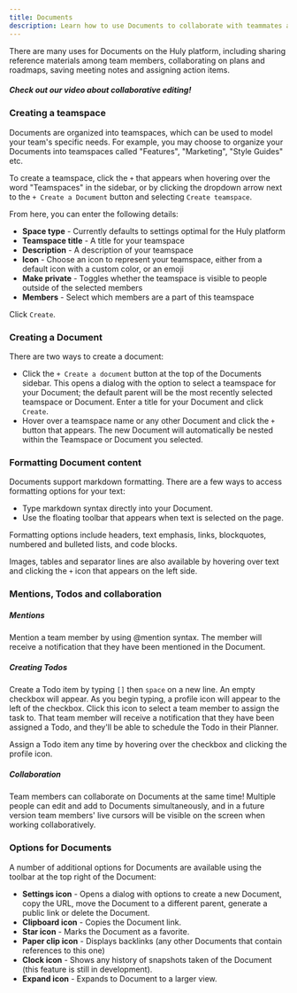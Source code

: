 ```yaml
---
title: Documents
description: Learn how to use Documents to collaborate with teammates and organize information.
---
```


There are many uses for Documents on the Huly platform, including sharing reference materials among team members, collaborating on plans and roadmaps, saving meeting notes and assigning action items.


##### *Check out our video about collaborative editing!*
<YouTube id='CyRlFuOaruQ' />

### Creating a teamspace

Documents are organized into teamspaces, which can be used to model your team's specific needs. For example, you may choose to organize your Documents into teamspaces called "Features", "Marketing", "Style Guides" etc.

To create a teamspace, click the `+` that appears when hovering over the word "Teamspaces" in the sidebar, or by clicking the dropdown arrow next to  the `+ Create a Document` button and selecting `Create teamspace`.

From here, you can enter the following details:
* **Space type** - Currently defaults to settings optimal for the Huly platform
* **Teamspace title** - A title for your teamspace
* **Description** - A description of your teamspace
* **Icon** - Choose an icon to represent your teamspace, either from a default icon with a custom color, or an emoji
* **Make private** - Toggles whether the teamspace is visible to people outside of the selected members
* **Members** - Select which members are a part of this teamspace

Click `Create`.

### Creating a Document

There are two ways to create a document:
* Click the `+ Create a document` button at the top of the Documents sidebar. This opens a dialog with the option to select a teamspace for your Document; the default parent will be the most recently selected teamspace or Document. Enter a title for your Document and click `Create`.
* Hover over a teamspace name or any other Document and click the `+` button that appears. The new Document will automatically be nested within the Teamspace or Document you selected.

### Formatting Document content

Documents support markdown formatting. There are a few ways to access formatting options for your text:
* Type markdown syntax directly into your Document.
* Use the floating toolbar that appears when text is selected on the page. 

Formatting options include headers, text emphasis, links, blockquotes, numbered and bulleted lists, and code blocks.

Images, tables and separator lines are also available by hovering over text and clicking the `+` icon that appears on the left side.

### Mentions, Todos and collaboration

##### Mentions
Mention a team member by using @mention syntax. The member will receive a notification that they have been mentioned in the Document.

##### Creating Todos
Create a Todo item by typing `[]` then `space` on a new line. An empty checkbox will appear. As you begin typing, a profile icon will appear to the left of the checkbox. Click this icon to select a team member to assign the task to. That team member will receive a notification that they have been assigned a Todo, and they'll be able to schedule the Todo in their Planner.

Assign a Todo item any time by hovering over the checkbox and clicking the profile icon.

##### Collaboration
Team members can collaborate on Documents at the same time! Multiple people can edit and add to Documents simultaneously, and in a future version team members' live cursors will be visible on the screen when working collaboratively.

### Options for Documents

A number of additional options for Documents are available using the toolbar at the top right of the Document:

* **Settings icon** - Opens a dialog with options to create a new Document, copy the URL, move the Document to a different parent, generate a public link or delete the Document.
* **Clipboard icon** - Copies the Document link.
* **Star icon** - Marks the Document as a favorite.
* **Paper clip icon** - Displays backlinks (any other Documents that contain references to this one)
* **Clock icon** - Shows any history of snapshots taken of the Document (this feature is still in development).
* **Expand icon** - Expands to Document to a larger view.